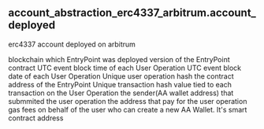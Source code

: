 ## account_abstraction_erc4337_arbitrum.account_deployed 
erc4337 account deployed on arbitrum

<ParamField path="blockchain">
blockchain which EntryPoint was deployed
</ParamField>
<ParamField path="version">
version of the EntryPoint contract
</ParamField>
<ParamField path="block_time">
UTC event block time of each User Operation
</ParamField>
<ParamField path="block_month">
UTC event block date of each User Operation
</ParamField>
<ParamField path="userop_hash">
Unique user operation hash
</ParamField>
<ParamField path="entrypoint_contract">
the contract address of the EntryPoint
</ParamField>
<ParamField path="tx_hash">
Unique transaction hash value tied to each transaction on the User Operation
</ParamField>
<ParamField path="sender">
the sender(AA wallet address) that submmited the user operation
</ParamField>
<ParamField path="paymaster">
the address that pay for the user operation gas fees on behalf of the user
</ParamField>
<ParamField path="factory">
who can create a new AA Wallet. It&#x27;s smart contract address
</ParamField>
